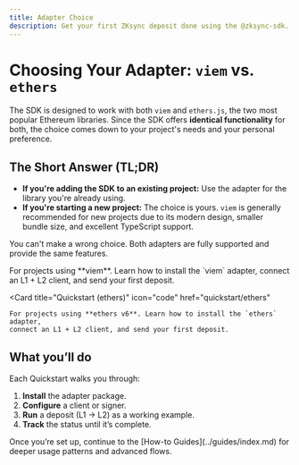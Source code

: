 ```yaml
---
title: Adapter Choice
description: Get your first ZKsync deposit done using the @zksync-sdk.
---
```


# Choosing Your Adapter: `viem` vs. `ethers`

The SDK is designed to work with both `viem` and `ethers.js`, the two most popular Ethereum libraries. Since the SDK offers **identical functionality** for both, the choice comes down to your project's needs and your personal preference.

## The Short Answer (TL;DR)

- **If you're adding the SDK to an existing project:** Use the adapter for the library you're already using.
- **If you're starting a new project:** The choice is yours. `viem` is generally recommended for new projects due to its modern design, smaller bundle size, and excellent TypeScript support.

You can't make a wrong choice. Both adapters are fully supported and provide the same features.

<Columns cols={2}>
  <Card
    title="Quickstart (viem)"
    icon="code"
    href="quickstart/viem"
  >
    For projects using **viem**. Learn how to install the `viem` adapter,
    connect an L1 + L2 client, and send your first deposit.
  </Card>

  <Card
    title="Quickstart (ethers)"
    icon="code"
    href="quickstart/ethers"
  >
    For projects using **ethers v6**. Learn how to install the `ethers` adapter,
    connect an L1 + L2 client, and send your first deposit.
  </Card>
</Columns>

## What you’ll do

Each Quickstart walks you through:

1. **Install** the adapter package.
2. **Configure** a client or signer.
3. **Run** a deposit (L1 → L2) as a working example.
4. **Track** the status until it’s complete.

<Info>
Once you’re set up, continue to the
[How-to Guides](../guides/index.md) for deeper usage patterns and advanced flows.
</Info>
